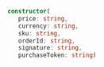 ```ts
constructor(
   price: string,
   currency: string,
   sku: string,
   orderId: string,
   signature: string,
   purchaseToken: string)
```
